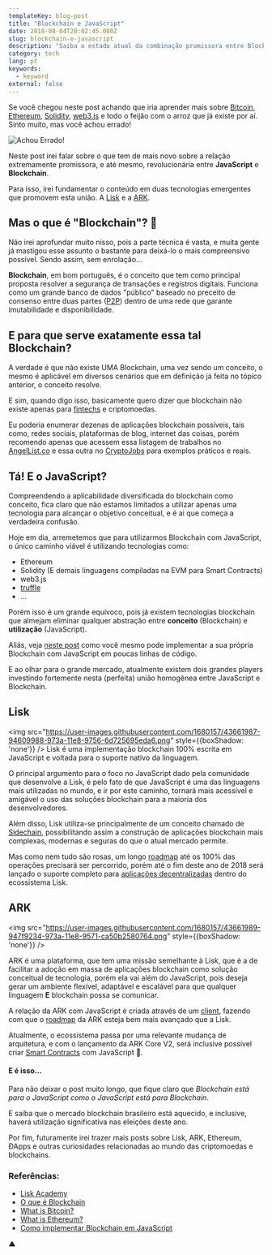 ```yaml
---
templateKey: blog-post
title: "Blockchain e JavaScript"
date: 2018-08-04T20:02:45.080Z
slug: blockchain-e-javascript
description: "Saiba o estado atual da combinação promissora entre Blockchain e JavaScript."
category: tech
lang: pt
keywords:
  - keyword
external: false
---
```


Se você chegou neste post achando que iria aprender mais sobre [Bitcoin](https://pt.wikipedia.org/wiki/Bitcoin), [Ethereum](https://www.ethereum.org/), [Solidity](https://en.wikipedia.org/wiki/Solidity), [web3.js](https://github.com/ethereum/web3.js/) e todo o feijão com o arroz que já existe por aí. Sinto muito, mas você achou errado!

![Achou Errado!](https://user-images.githubusercontent.com/1680157/43661914-56307034-973a-11e8-96e1-b18a3b23508d.jpg)

Neste post irei falar sobre o que tem de mais novo sobre a relação extremamente promissora, e até mesmo, revolucionária entre **JavaScript** e **Blockchain**.

Para isso, irei fundamentar o conteúdo em duas tecnologias emergentes que promovem esta união. A [Lisk](https://lisk.io/) e a [ARK](https://ark.io/).

## Mas o que é "Blockchain"? 🤯

Não irei aprofundar muito nisso, pois a parte técnica é vasta, e muita gente já mastigou esse assunto o bastante para deixá-lo o mais compreensivo possível. Sendo assim, sem enrolação...

**Blockchain**, em bom português, é o conceito que tem como principal proposta resolver a segurança de transações e registros digitais. Funciona como um grande banco de dados "público" baseado no preceito de consenso entre duas partes ([P2P](https://pt.wikipedia.org/wiki/Peer-to-peer)) dentro de uma rede que garante imutabilidade e disponibilidade.

## E para que serve exatamente essa tal Blockchain?

A verdade é que não existe UMA Blockchain, uma vez sendo um conceito, o mesmo é aplicável em diversos cenários que em definição já feita no tópico anterior, o conceito resolve.

E sim, quando digo isso, basicamente quero dizer que blockchain não existe apenas para [fintechs](https://pt.wikipedia.org/wiki/Fintech) e criptomoedas.

Eu poderia enumerar dezenas de aplicações blockchain possíveis, tais como, redes sociais, plataformas de blog, internet das coisas, porém recomendo apenas que acessem essa listagem de trabalhos no [AngelList.co](https://angel.co/jobs#find/f!%7B%22keywords%22%3A%5B%22blockchain%22%5D%2C%22remote%22%3Atrue%7D) e essa outra no [CryptoJobs](https://crypto.jobs/) para exemplos práticos e reais.

## Tá! E o JavaScript?

Compreendendo a aplicabilidade diversificada do blockchain como conceito, fica claro que não estamos limitados a utilizar apenas uma tecnologia para alcançar o objetivo conceitual, e é ai que começa a verdadeira confusão.

Hoje em dia, arremetemos que para utilizarmos Blockchain com JavaScript, o único caminho viável é utilizando tecnologias como:

- Ethereum
- Solidity (E demais linguagens compiladas na EVM para Smart Contracts)
- web3.js
- [truffle](https://github.com/trufflesuite/truffle)
- ...

Porém isso é um grande equívoco, pois já existem tecnologias blockchain que almejam eliminar qualquer abstração entre **conceito** (Blockchain) e **utilização** (JavaScript).

Aliás, veja [neste post](https://medium.com/digitalcrafts/programming-blockchain-in-javascript-8051cab272da) como você mesmo pode implementar a sua própria Blockchain com JavaScript em poucas linhas de código.

E ao olhar para o grande mercado, atualmente existem dois grandes players investindo fortemente nesta (perfeita) união homogênea entre JavaScript e Blockchain.

## Lisk

<img
  src="https://user-images.githubusercontent.com/1680157/43661987-94609988-973a-11e8-9756-6d725695eda6.png"
  style={{boxShadow: 'none'}}
/>
Lisk é uma implementação blockchain 100% escrita em JavaScript e voltada para o suporte
nativo da linguagem.

O principal argumento para o foco no JavaScript dado pela comunidade que desenvolve a Lisk, é pelo fato de que JavaScript é uma das linguagens mais utilizadas no mundo, e ir por este caminho, tornará mais acessível e amigável o uso das soluções blockchain para a maioria dos desenvolvedores.

Além disso, Lisk utiliza-se principalmente de um conceito chamado de [Sidechain](https://pt.wikipedia.org/wiki/Sidechain), possibilitando assim a construção de aplicações blockchain mais complexas, modernas e seguras do que o atual mercado permite.

Mas como nem tudo são rosas, um longo [roadmap](https://www.reddit.com/r/Lisk/comments/7fe4ux/lisk_development_roadmap/) até os 100% das operações precisará ser percorrido, porém até o fim deste ano de 2018 será lançado o suporte completo para [aplicações decentralizadas](https://livecoins.com.br/o-que-sao-dapps-e-qual-sua-importancia/) dentro do ecossistema Lisk.

## ARK

<img
  src="https://user-images.githubusercontent.com/1680157/43661989-947f9234-973a-11e8-9571-ca50b2580764.png"
  style={{boxShadow: 'none'}}
/>

ARK é uma plataforma, que tem uma missão semelhante à Lisk, que é a de facilitar a adoção em massa de aplicações blockchain como solução conceitual de tecnologia, porém ela vai além do JavaScript, pois deseja gerar um ambiente flexível, adaptável e escalável para que qualquer linguagem **E** blockchain possa se comunicar.

A relação da ARK com JavaScript é criada através de um [client](https://github.com/ARKEcosystem/ark-js), fazendo com que o [roadmap](https://ark.io/roadmap) da ARK esteja bem mais avançado que a Lisk.

Atualmente, o ecossistema passa por uma relevante mudança de arquitetura, e com o lançamento da ARK Core V2, será inclusive possível criar [Smart Contracts](https://en.wikipedia.org/wiki/Smart_contract) com JavaScript 🤩.

#### E é isso...

Para não deixar o post muito longo, que fique claro que _Blockchain está para o JavaScript como o JavaScript está para Blockchain_.

E saiba que o mercado blockchain brasileiro está aquecido, e inclusive, haverá utilização significativa nas eleições deste ano.

Por fim, futuramente irei trazer mais posts sobre Lisk, ARK, Ethereum, ÐApps e outras curiosidades relacionadas ao mundo das criptomoedas e blockchains.

### Referências:

- [Lisk Academy](https://lisk.io/academy/welcome-to-the-lisk-academy/what-is-the-lisk-academy-intro)
- [O que é Blockchain](https://www.techtudo.com.br/noticias/2017/11/o-que-e-blockchain.ghtml)
- [What is Bitcoin?](https://www.blockchain.com/learning-portal/bitcoin-faq)
- [What is Ethereum?](https://www.blockchain.com/learning-portal/ether-basics)
- [Como implementar Blockchain em JavaScript](https://tableless.com.br/como-implementar-blockchain-em-javascript/)

▲
